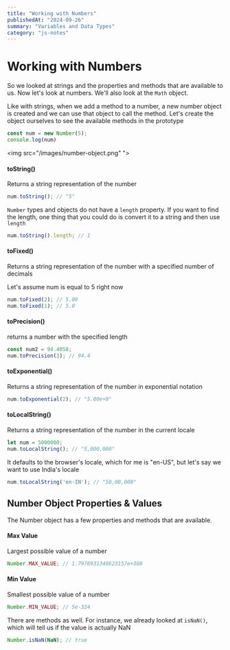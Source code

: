 ```yaml
---
title: "Working with Numbers"
publishedAt: "2024-09-26"
summary: "Variables and Data Types"
category: "js-notes"
---
```


# Working with Numbers

So we looked at strings and the properties and methods that are available to us. Now let's look at numbers. We'll also look at the `Math` object.

Like with strings, when we add a method to a number, a new number object is created and we can use that object to call the method. Let's create the object ourselves to see the available methods in the prototype

```JavaScript
const num = new Number(5);
console.log(num)
```

<img src="/images/number-object.png" ">

#### toString()

Returns a string representation of the number

```JavaScript
num.toString(); // "5"
```

`Number` types and objects do not have a `length` property. If you want to find the length, one thing that you could do is convert it to a string and then use `length`

```JavaScript
num.toString().length; // 1
```

#### toFixed()

Returns a string representation of the number with a specified number of decimals

Let's assume num is equal to 5 right now

```JavaScript
num.toFixed(2); // 5.00
num.toFixed(1); // 5.0
```

#### toPrecision()

returns a number with the specified length

```JavaScript
const num2 = 94.4058;
num.toPrecision(3); // 94.4
```

#### toExponential()

Returns a string representation of the number in exponential notation

```JavaScript
num.toExponential(2); // "5.00e+0"
```

#### toLocalString()

Returns a string representation of the number in the current locale

```JavaScript
let num = 5000000;
num.toLocalString(); // "5,000,000"
```

It defaults to the browser's locale, which for me is "en-US", but let's say we want to use India's locale

```JavaScript
num.toLocalString('en-IN'); // "50,00,000"
```

## Number Object Properties & Values

The Number object has a few properties and methods that are available.

#### Max Value

Largest possible value of a number

```JavaScript
Number.MAX_VALUE; // 1.7976931348623157e+308
```

#### Min Value

Smallest possible value of a number

```JavaScript
Number.MIN_VALUE; // 5e-324
```

There are methods as well. For instance, we already looked at `isNaN()`, which will tell us if the value is actually NaN

```JavaScript
Number.isNaN(NaN); // true
```
